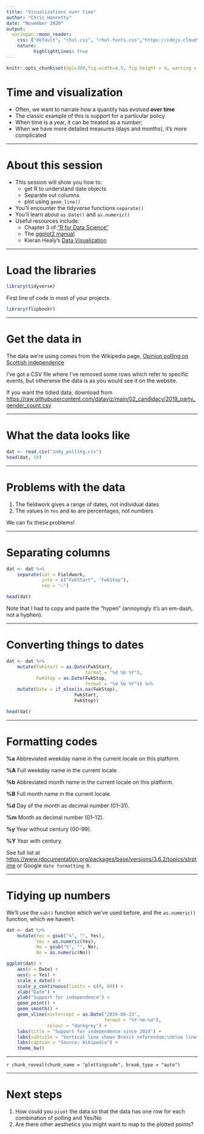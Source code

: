 ```yaml
---
title: "Visualizations over time"
author: "Chris Hanretty"
date: "November 2020"
output:
  xaringan::moon_reader:
    css: ["default", "rhul.css", "rhul-fonts.css","https://cdnjs.cloudflare.com/ajax/libs/animate.css/3.7.0/animate.min.css"]
    nature:
          highlightLines: true
---
```



```r

knitr::opts_chunk$set(dpi=300,fig.width=4.5, fig.height = 4, warning = TRUE, message = TRUE, out.width = "100%")

```

# Time and visualization

 - Often, we want to narrate how a quantity has evolved **over time**
 - The classic example of this is support for a particular policy
 - When time is a year, it can be treated as a number;
 - When we have more detailed measures (days and months), it's more complicated
 
---

# About this session

 - This session will show you how to:
    * get R to understand date objects
	* Separate out columns
	* plot using `geom_line()`
 - You'll encounter the tidyverse functions `separate()`
 - You'll learn about `as.Date()` and `as.numeric()`
 - Useful resources include:
    * Chapter 3 of ["R for Data Science"](https://r4ds.had.co.nz/data-visualisation.html)
	* The [ggplot2 manual](https://ggplot2.tidyverse.org/)
	* Kieran Healy's [Data Visualization](https://socviz.co/)

---

# Load the libraries

```r
library(tidyverse)
```

First line of code in most of your projects.

```r
library(flipbookr)
```

---

# Get the data in

The data we're using comes from the Wikipedia page, [Opinion polling on Scottish independence](https://en.wikipedia.org/wiki/Opinion_polling_on_Scottish_independence#Post-referendum_polling)

I've got a CSV file where I've removed some rows which refer to
specific events, but otherwise the data is as you would see it on the
website.

If you want the tidied data, download from [https://raw.githubusercontent.com/dataviz/main/02_candidacy/2019_party_gender_count.csv](https://raw.githubusercontent.com/dataviz/main/02_candidacy/2019_party_gender_count.csv)

---

# What the data looks like

```r
dat <- read.csv("indy_polling.csv")
head(dat, 10)
```

---

# Problems with the data

1. The fieldwork gives a range of dates, not individual dates
2. The values in `Yes` and `No` are percentages, not numbers

We can fix these problems!

---

# Separating columns

```r
dat <- dat %>%
    separate(col = Fieldwork,
             into = c("FwkStart", "FwkStop"),
             sep = "–")

head(dat)
```

Note that I had to copy and paste the "hypen" (annoyingly it's an em-dash, not a hyphen).

---

# Converting things to dates

```r
dat <- dat %>%
    mutate(FwkStart = as.Date(FwkStart,
                             format = "%d %b %Y"),
           FwkStop = as.Date(FwkStop,
                             format = "%d %b %Y")) %>%
    mutate(Date = if_else(is.na(FwkStop),
                         FwkStart,
                         FwkStop))

head(dat)
```

---

# Formatting codes

**%a**
Abbreviated weekday name in the current locale on this platform.

**%A**
Full weekday name in the current locale. 

**%b**
Abbreviated month name in the current locale on this platform.

**%B**
Full month name in the current locale. 

**%d**
Day of the month as decimal number (01--31).

**%m**
Month as decimal number (01--12).

**%y**
Year without century (00--99). 

**%Y**
Year with century.


See full list at [https://www.rdocumentation.org/packages/base/versions/3.6.2/topics/strptime](https://www.rdocumentation.org/packages/base/versions/3.6.2/topics/strptime) or Google `date formatting R`.

---

# Tidying up numbers

We'll use the `sub()` function which we've used before, and the
`as.numeric()` function, which we haven't.

```r
dat <- dat %>%
    mutate(Yes = gsub("%", "", Yes),
           Yes = as.numeric(Yes),
           No = gsub("%", "", No),
           No = as.numeric(No))
```

```r
ggplot(dat) +
    aes(x = Date) +
    aes(y = Yes) +
    scale_x_date() +
    scale_y_continuous(limits = c(0, 60)) +
    xlab("Date") +
    ylab("Support for independence") +
    geom_point() +
    geom_smooth() +
    geom_vline(xintercept = as.Date("2016-06-23",
                                    format = "%Y-%m-%d"),
               colour = "darkgrey") + 
    labs(title = "Support for independence since 2014") +
    labs(subtitle = "Vertical line shows Brexit referendum;\nblue line shows trend") + 
    labs(caption = "Source: Wikipedia") +
    theme_bw()
```

---

`r chunk_reveal(chunk_name = "plottingcode", break_type = "auto")`

---

# Next steps

1. How could you `pivot` the data so that the data has one row for each combination of polling and Yes/No
2. Are there other aesthetics you might want to map to the plotted points?
